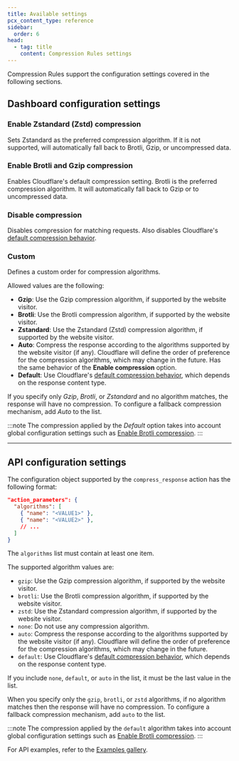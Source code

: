 ```yaml
---
title: Available settings
pcx_content_type: reference
sidebar:
  order: 6
head:
  - tag: title
    content: Compression Rules settings
---
```



Compression Rules support the configuration settings covered in the following sections.

## Dashboard configuration settings

### Enable Zstandard (Zstd) compression <Badge text="Beta" variant="caution" size="small" />

Sets Zstandard as the preferred compression algorithm. If it is not supported, will automatically fall back to Brotli, Gzip, or uncompressed data.

### Enable Brotli and Gzip compression

Enables Cloudflare's default compression setting. Brotli is the preferred compression algorithm. It will automatically fall back to Gzip or to uncompressed data.

### Disable compression

Disables compression for matching requests. Also disables Cloudflare's [default compression behavior](/speed/optimization/content/brotli/content-compression/).

### Custom

Defines a custom order for compression algorithms.

Allowed values are the following:

- **Gzip**: Use the Gzip compression algorithm, if supported by the website visitor.
- **Brotli**: Use the Brotli compression algorithm, if supported by the website visitor.
- **Zstandard**: Use the Zstandard (Zstd) compression algorithm, if supported by the website visitor.
- **Auto**: Compress the response according to the algorithms supported by the website visitor (if any). Cloudflare will define the order of preference for the compression algorithms, which may change in the future. Has the same behavior of the **Enable compression** option.
- **Default**: Use Cloudflare's [default compression behavior](/speed/optimization/content/brotli/), which depends on the response content type.

If you specify only _Gzip_, _Brotli_, or _Zstandard_ and no algorithm matches, the response will have no compression. To configure a fallback compression mechanism, add _Auto_ to the list.

:::note
The compression applied by the _Default_ option takes into account global configuration settings such as [Enable Brotli compression](/speed/optimization/content/brotli/).
:::

---

## API configuration settings

The configuration object supported by the `compress_response` action has the following format:

```json
"action_parameters": {
  "algorithms": [
    { "name": "<VALUE1>" },
    { "name": "<VALUE2>" },
    // ...
  ]
}
```

The `algorithms` list must contain at least one item.

The supported algorithm values are:

- `gzip`: Use the Gzip compression algorithm, if supported by the website visitor.
- `brotli`: Use the Brotli compression algorithm, if supported by the website visitor.
- `zstd`: Use the Zstandard compression algorithm, if supported by the website visitor.
- `none`: Do not use any compression algorithm.
- `auto`: Compress the response according to the algorithms supported by the website visitor (if any). Cloudflare will define the order of preference for the compression algorithms, which may change in the future.
- `default`: Use Cloudflare's [default compression behavior](/speed/optimization/content/brotli/content-compression/#compression-between-cloudflare-and-website-visitors), which depends on the response content type.

If you include `none`, `default`, or `auto` in the list, it must be the last value in the list.

When you specify only the `gzip`, `brotli`, or `zstd` algorithms, if no algorithm matches then the response will have no compression. To configure a fallback compression mechanism, add `auto` to the list.

:::note
The compression applied by the `default` algorithm takes into account global configuration settings such as [Enable Brotli compression](/speed/optimization/content/brotli/).
:::

For API examples, refer to the [Examples gallery](/rules/compression-rules/examples/).
